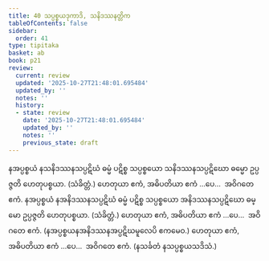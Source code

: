 ```yaml
---
title: 40 သပ္ပစ္စယဒုကာဒိ, သနိဒဿနတ္တိက
tableOfContents: false
sidebar:
  order: 41
type: tipitaka
basket: ab
book: p21
review:
  current: review
  updated: '2025-10-27T21:48:01.695484'
  updated_by: ''
  notes: ''
  history:
  - state: review
    date: '2025-10-27T21:48:01.695484'
    updated_by: ''
    notes: ''
    previous_state: draft
---
```



<ReviewStatus review={frontmatter.review} showDetails={true} />

<HypothesisAnnotation frontmatter={frontmatter} />

<DynamicBreadcrumb />

<Division number="88" book="p21" e="ch" v="40" p="366">

<Paragraph number="220" book="p21">
နအပ္ပစ္စယံ နသနိဒဿနသပ္ပဋိဃံ ဓမ္မံ ပဋိစ္စ သပ္ပစ္စယော သနိဒဿနသပ္ပဋိဃော ဓမ္မော ဥပ္ပဇ္ဇတိ ဟေတုပစ္စယာ. (သံခိတ္တံ.) ဟေတုယာ ဧကံ, အဓိပတိယာ ဧကံ …ပေ…  အဝိဂတေ ဧကံ.
</Paragraph>

<Paragraph number="221" book="p21">
နအပ္ပစ္စယံ နအနိဒဿနသပ္ပဋိဃံ ဓမ္မံ ပဋိစ္စ သပ္ပစ္စယော အနိဒဿနသပ္ပဋိဃော ဓမ္မော ဥပ္ပဇ္ဇတိ ဟေတုပစ္စယာ. (သံခိတ္တံ.) ဟေတုယာ ဧကံ, အဓိပတိယာ ဧကံ …ပေ…  အဝိဂတေ ဧကံ.
</Paragraph>

<Paragraph number="222" book="p21">
(နအပ္ပစ္စယနအနိဒဿနအပ္ပဋိဃမူလေပိ ဧကမေဝ.) ဟေတုယာ ဧကံ, အဓိပတိယာ ဧကံ …ပေ…  အဝိဂတေ ဧကံ.
</Paragraph>

<Paragraph number="223" book="p21">
(နသင်္ခတံ နသပ္ပစ္စယသဒိသံ.)
</Paragraph>
</Division>